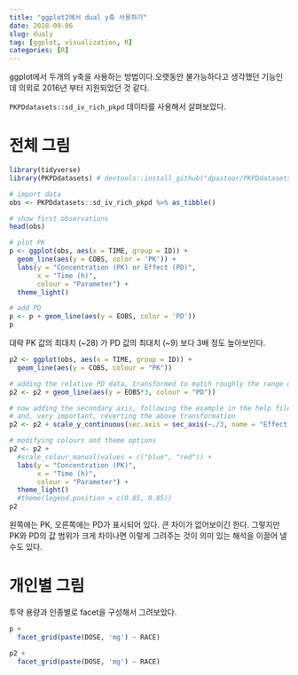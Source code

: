 ```yaml
---
title: "ggplot2에서 dual y축 사용하기"
date: 2018-09-06
slug: dualy
tag: [ggplot, visualization, R]
categories: [R]
---
```


ggplot에서 두개의 y축을 사용하는 방법이다.오랫동안 불가능하다고 생각했던 기능인데 의외로 2016년 부터 지원되었던 것 같다.

`PKPDdatasets::sd_iv_rich_pkpd` 데이타를 사용해서 살펴보았다.

# 전체 그림

```r
library(tidyverse)
library(PKPDdatasets) # devtools::install_github("dpastoor/PKPDdatasets")

# import data
obs <- PKPDdatasets::sd_iv_rich_pkpd %>% as_tibble()

# show first observations
head(obs)

# plot PK
p <- ggplot(obs, aes(x = TIME, group = ID)) +
  geom_line(aes(y = COBS, color = 'PK')) +
  labs(y = "Concentration (PK) or Effect (PD)", 
       x = "Time (h)",
       colour = "Parameter") +
  theme_light()

# add PD
p <- p + geom_line(aes(y = EOBS, color = 'PD'))
p
```

대략 PK 값의 최대치 (~28) 가 PD 값의 최대치 (~9) 보다 3배 정도 높아보인다.

```r
p2 <- ggplot(obs, aes(x = TIME, group = ID)) +
  geom_line(aes(y = COBS, colour = "PK"))

# adding the relative PD data, transformed to match roughly the range of PK
p2 <- p2 + geom_line(aes(y = EOBS*3, colour = "PD"))

# now adding the secondary axis, following the example in the help file ?scale_y_continuous
# and, very important, reverting the above transformation
p2 <- p2 + scale_y_continuous(sec.axis = sec_axis(~./3, name = "Effect (PD)"))

# modifying colours and theme options
p2 <- p2 + 
  #scale_colour_manual(values = c("blue", "red")) +
  labs(y = "Concentration (PK)",
       x = "Time (h)",
       colour = "Parameter") +
  theme_light()
  #theme(legend.position = c(0.85, 0.85))
p2
```

왼쪽에는 PK, 오른쪽에는 PD가 표시되어 있다. 큰 차이가 없어보이긴 한다. 그렇지만 PK와 PD의 값 범위가 크게 차이나면 이렇게 그려주는 것이 의미 있는 해석을 이끌어 낼 수도 있다.

# 개인별 그림

투약 용량과 인종별로 facet을 구성해서 그려보았다.

```r
p +
  facet_grid(paste(DOSE, 'mg') ~ RACE)
```


```r
p2 +
  facet_grid(paste(DOSE, 'mg') ~ RACE)
```

